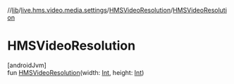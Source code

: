 //[lib](../../../index)/[live.hms.video.media.settings](../index)/[HMSVideoResolution](index)/[HMSVideoResolution](-h-m-s-video-resolution)

# HMSVideoResolution

[androidJvm]\
fun [HMSVideoResolution](-h-m-s-video-resolution)(width: [Int](https://kotlinlang.org/api/latest/jvm/stdlib/kotlin/-int/index.html), height: [Int](https://kotlinlang.org/api/latest/jvm/stdlib/kotlin/-int/index.html))

